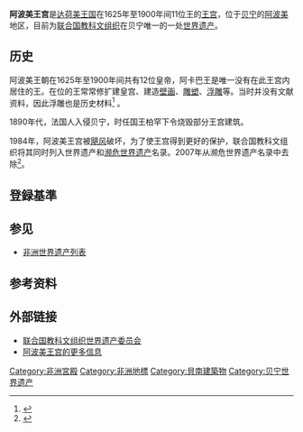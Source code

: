 {{世界遺産概要表
|site_img = File:Abomey-Königspalast2.jpg 
|site_img_capt = 
|site_img_width = 275px
|zh_name = 阿波美王宫
|en_name = Royal Palaces of Abomey
|fr_name = Palais royaux d'Abomey
| country = {{BEN}}
| Region = 非洲
|area = 
|criterion_c = (3), (4)
|rg_year = 1985年
|ex_rg_year = 
|remarks = 
|url_no = 323
|map_img =
|map_img_width = 275px
|}}

'''阿波美王宫'''是[[达荷美王国|达荷美王国]]在1625年至1900年间11位王的[[王宫|王宫]]，位于[[贝宁|贝宁]]的[[阿波美|阿波美]]地区，目前为[[联合国教科文组织|联合国教科文组织]]在贝宁唯一的一处[[世界遗产|世界遗产]]。

==历史==
阿波美王朝在1625年至1900年间共有12位皇帝，阿卡巴王是唯一没有在此王宫内居住的王。在位的王常常修扩建皇宫、建造[[壁画|壁画]]、[[雕塑|雕塑]]、[[浮雕|浮雕]]等。当时并没有文献资料，因此浮雕也是历史材料<ref>{{cite web|title=阿波美：雄伟而美丽的皇宫|url=http://www.wodiw.com/qcw/doc_56788.shtml|accessdate=2011-04-23|date=09-07-07}}{{Dead link|date=2018年11月 |bot=InternetArchiveBot |fix-attempted=yes }}</ref> 。

1890年代，法国人入侵贝宁，时任国王柏罕下令烧毁部分王宫建筑。

1984年，阿波美王宫被[[飓风|飓风]]破坏，为了使王宫得到更好的保护，联合国教科文组织将其同时列入世界遗产和[[濒危世界遗产|濒危世界遗产]]名录。2007年从濒危世界遗产名录中去除<ref>{{cite web|author=联合国网站新闻中心|title=遗产委员会：四处世界遗产摆脱濒危处境|url=http://news.cctv.com/world/20070626/104123.shtml|publisher=央视国际|accessdate=2011-04-23|archive-date=2019-07-13|archive-url=https://web.archive.org/web/20190713135917/http://news.cctv.com/world/20070626/104123.shtml|dead-url=no}}</ref>。

== 登録基準 ==
{{世界遺産基準|3|4}}

== 参见 ==
* [[非洲世界遗产列表|非洲世界遗产列表]]

==参考资料==
{{reflist}}

==外部链接==
*[http://whc.unesco.org/en/list/323/ 联合国教科文组织世界遗产委员会] {{Wayback|url=http://whc.unesco.org/en/list/323/ |date=20210519101251 }}
*[http://www.tourunion.com/info/htm/8930.htm 阿波美王宫的更多信息]{{Wayback|url=http://www.tourunion.com/info/htm/8930.htm |date=20190713135917 }}

{{貝南世界遺產}}

{{DEFAULTSORT:A}}
[[Category:非洲宮殿|Category:非洲宮殿]]
[[Category:非洲地標|Category:非洲地標]]
[[Category:貝南建築物|Category:貝南建築物]]
[[Category:贝宁世界遗产|Category:贝宁世界遗产]]